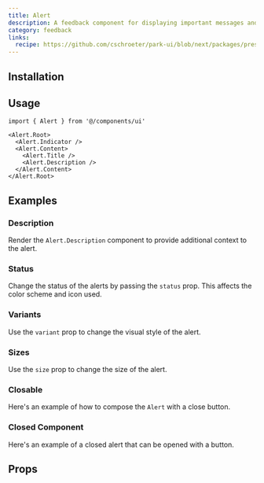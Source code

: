 ```yaml
---
title: Alert
description: A feedback component for displaying important messages and alerts to users.
category: feedback
links:
  recipe: https://github.com/cschroeter/park-ui/blob/next/packages/preset/src/recipes/alert.ts
---
```


<ComponentExample name="basic" />

## Installation

<InstallationGuide />

## Usage

```tsx
import { Alert } from '@/components/ui'
```

```tsx
<Alert.Root>
  <Alert.Indicator />
  <Alert.Content>
    <Alert.Title />
    <Alert.Description />
  </Alert.Content>
</Alert.Root>
```

## Examples

### Description

Render the `Alert.Description` component to provide additional context to the alert.

<ComponentExample name="description" />

### Status

Change the status of the alerts by passing the `status` prop. This affects the color scheme and icon used.

<ComponentExample name="status" />

### Variants

Use the `variant` prop to change the visual style of the alert.

<ComponentExample name="variants" />

### Sizes

Use the `size` prop to change the size of the alert.

<ComponentExample name="sizes" />

### Closable

Here's an example of how to compose the `Alert` with a close button.

<ComponentExample name="closable" />

### Closed Component

Here's an example of a closed alert that can be opened with a button.

<ComponentExample name="closed" codeOnly />


## Props

<PropsTable />